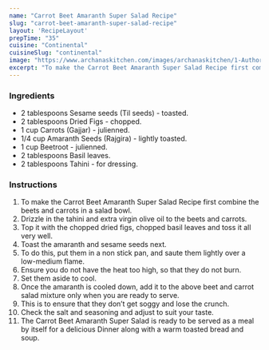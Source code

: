 ---
name: "Carrot Beet Amaranth Super Salad Recipe"
slug: "carrot-beet-amaranth-super-salad-recipe"
layout: 'RecipeLayout'
prepTime: "35"
cuisine: "Continental"
cuisineSlug: "continental"
image: "https://www.archanaskitchen.com/images/archanaskitchen/1-Author/Vanita_Vasudevan/Carrot_Beet_Amaranth_Super_Salad_1600.jpg"
excerpt: "To make the Carrot Beet Amaranth Super Salad Recipe first combine the beets and carrots in a salad bowl"
---

### Ingredients

- 2 tablespoons Sesame seeds (Til seeds) - toasted.
- 2 tablespoons Dried Figs - chopped.
- 1 cup Carrots (Gajjar) - julienned.
- 1/4 cup Amaranth Seeds (Rajgira) - lightly toasted.
- 1 cup Beetroot - julienned.
- 2 tablespoons Basil leaves.
- 2 tablespoons Tahini - for dressing.

### Instructions

1. To make the Carrot Beet Amaranth Super Salad Recipe first combine the beets and carrots in a salad bowl.
1. Drizzle in the tahini and extra virgin olive oil to the beets and carrots.
1. Top it with the chopped dried figs, chopped basil leaves and toss it all very well.
1. Toast the amaranth and sesame seeds next.
1. To do this, put them in a non stick pan, and saute them lightly over a low-medium flame.
1. Ensure you do not have the heat too high, so that they do not burn.
1. Set them aside to cool.
1. Once the amaranth is cooled down, add it to the above beet and carrot salad mixture only when you are ready to serve.
1. This is to ensure that they don’t get soggy and lose the crunch.
1. Check the salt and seasoning and adjust to suit your taste.
1. The Carrot Beet Amaranth Super Salad is ready to be served as a meal by itself for a delicious Dinner along with a warm toasted bread and soup.
